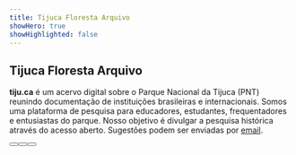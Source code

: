 ```yaml
---
title: Tijuca Floresta Arquivo
showHero: true
showHighlighted: false
---
```


## Tijuca Floresta Arquivo

**tiju.ca** é um acervo digital sobre o Parque Nacional da Tijuca (PNT)
reunindo documentação de instituições brasileiras e internacionais.
Somos uma plataforma de pesquisa para educadores, estudantes, frequentadores e entusiastas do parque.
Nosso objetivo é divulgar a pesquisa histórica através do acesso aberto.
Sugestões podem ser enviadas por [email](mailto:bruno@tiju.ca).

<ButtonWrapper>
  <Button children="Saiba Mais" href="/about" buttonType="primary" />
  <Button children="Trilhas" href="/trails" />
  <Button children="Linha do Tempo" href="/trails/timeline" />
</ButtonWrapper>
